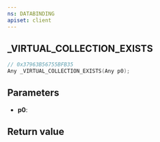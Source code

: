 ```yaml
---
ns: DATABINDING
apiset: client
---
```

## _VIRTUAL_COLLECTION_EXISTS

```c
// 0x37963B56755BFB35
Any _VIRTUAL_COLLECTION_EXISTS(Any p0);
```


## Parameters
* **p0**:

## Return value